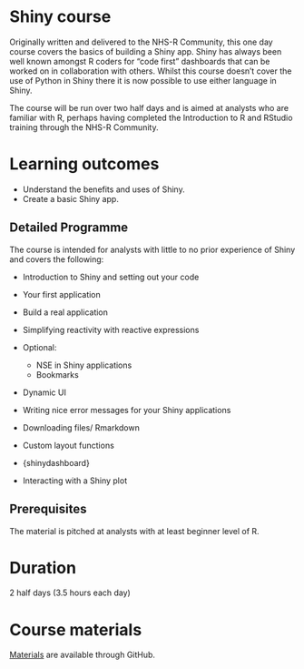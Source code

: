 # Shiny course

Originally written and delivered to the NHS-R Community, this one day course covers the basics of building a Shiny app.
Shiny has always been well known amongst R coders for "code first" dashboards that can be worked on in collaboration with others.
Whilst this course doesn't cover the use of Python in Shiny there it is now possible to use either language in Shiny.

The course will be run over two half days and is aimed at analysts who are familiar with R, perhaps having completed the Introduction to R and RStudio training through the NHS-R Community.

# Learning outcomes

- Understand the benefits and uses of Shiny.
- Create a basic Shiny app.

## Detailed Programme

The course is intended for analysts with little to no prior experience of Shiny and covers the following:

-   Introduction to Shiny and setting out your code
-   Your first application
-   Build a real application
-   Simplifying reactivity with reactive expressions

-   Optional:
    -   NSE in Shiny applications
    -   Bookmarks

-   Dynamic UI
-   Writing nice error messages for your Shiny applications
-   Downloading files/ Rmarkdown
-   Custom layout functions

-   {shinydashboard}
-   Interacting with a Shiny plot

## Prerequisites

The material is pitched at analysts with at least beginner level of R. 

# Duration
2 half days (3.5 hours each day)

# Course materials
[Materials](https://github.com/nhs-r-community/shiny-training#shiny-training-) are available through GitHub.